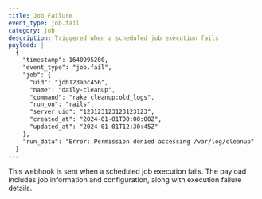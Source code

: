 ```yaml
---
title: Job Failure
event_type: job.fail
category: job
description: Triggered when a scheduled job execution fails
payload: |
  {
    "timestamp": 1640995200,
    "event_type": "job.fail",
    "job": {
      "uid": "job123abc456",
      "name": "daily-cleanup",
      "command": "rake cleanup:old_logs",
      "run_on": "rails",
      "server_uid": "123123123123123123",
      "created_at": "2024-01-01T00:00:00Z",
      "updated_at": "2024-01-01T12:30:45Z"
    },
    "run_data": "Error: Permission denied accessing /var/log/cleanup"
  }
---
```


This webhook is sent when a scheduled job execution fails. The payload includes job information and configuration, along with execution failure details.